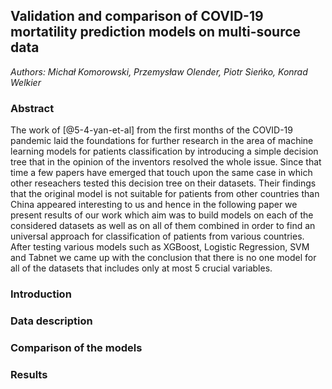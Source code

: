 ## Validation and comparison of COVID-19 mortatility prediction models on multi-source data

*Authors: Michał Komorowski, Przemysław Olender, Piotr Sieńko, Konrad Welkier*


### Abstract
The work of [@5-4-yan-et-al] from the first months of the COVID-19 pandemic laid the foundations for further research in the area of machine learning models for patients classification by introducing a simple decision tree that in the opinion of the inventors resolved the whole issue. Since that time a few papers have emerged that touch upon the same case in which other reseachers tested this decision tree on their datasets. Their findings that the original model is not suitable for patients from other countries than China appeared interesting to us and hence in the following paper we present results of our work which aim was to build models on each of the considered datasets as well as on all of them combined in order to find an universal approach for classification of patients from various countries. After testing various models such as XGBoost, Logistic Regression, SVM and Tabnet we came up with the conclusion that there is no one model for all of the datasets that includes only at most 5 crucial variables.


### Introduction

### Data description

### Comparison of the models

### Results

